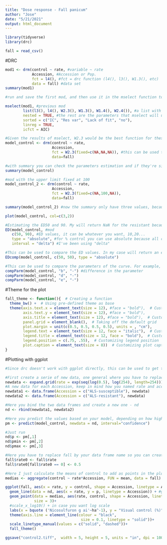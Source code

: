 ```yaml
---
title: "Dose response - Fall panicum"
author: "Jose"
date: "5/21/2021"
output: html_document
---
```


```r
library(tidyverse)
library(drc)
```

```r
fall = read_csv()
```

#DRC
```r
mod1 <- drm(control ~ rate, #variable ~ rate 
            Accession, #Accession or Pop.
            fct = l4(), #fct = drc function (l4(), l3(), W1.3(), etc)
            data = fall) #data set
summary(mod1)

#run and save the first mod, and then use it in the mselect function to estimate the best function for the data. Usually I run a first mod just to test the mselect function, and then if I have two drc functions (for ex. l3() and W1.3()) very close in the mselect results, I compare their parameters to check which is one is making more sense based on what I saw in the greenhouse. 

mselect(mod1, #previous mod
        list(l3(), l4(), W2.3(), W1.3(), W1.4(), W2.4()), #a list with drc functions that you want compare
        nested = TRUE, #the rest are the parameters that mselect will use to compare the functions
        sorted = c("IC", "Res var", "Lack of fit", "no"),
        linreg = TRUE, 
        icfct = AIC)

#Given the results of mselect, W2.3 would be the best function for these data.
model_control <- drm(control ~ rate, 
                     Accession, 
                     fct = W2.3(fixed=c(NA,NA,NA)), #this can be used to fix the parameters at a certain value, for example, if I want to fix the upper limit at 100, I'd insert 100 where there's the second NA. If I fix upper limit at 100, then the function won't estimate this parameter anymore. See below. 
                     data=fall)

#with summary you can check the parameters estimation and if they're significant or not.
summary(model_control)

#mod with the upper limit fixed at 100
model_control_2 <- drm(control ~ rate, 
                     Accession, 
                     fct = W2.3(fixed=c(NA,100,NA)), 
                     data=fall)

summary(model_control_2) #now the summary only have three values, because the upper limit was fixed at 100. So, drc didn't estimate it. It can be useful in case your lower or upper limit are being estimated into a value far from 0 or 100. But, since in model_control the upper limit was ok, I don't have to fix it. 

plot(model_control, col=c(3,2))

#Estimating the ED50 and 90. My will return NaN for the resistant because the control was low. 
ED(model_control, #mod
   c(50, 90), #ED values, it can be whatever you want, 10,20...
   type = "absolute", #for % control you can use absolute because all curves will start from 0. But for biomass in weight, where you have different upper limits (each population has a different biomass at 0), you should use "relative" instead of absolute. Because in this case the ED will be estimated from different upper limits.
   interval = "delta") #I've been using "delta"

#This can be used to compare the ED values. In my case will return an error because the function failed to estimate the ED50 and 90 before because of the low control. But you'll have the comparison of the population with an estimated resistance ratio, the std error, a t-value, and the p-value (if the difference between populations is siginificant or not)
EDcomp(model_control, c(50, 50), type = "absolute")

#This can be used to compare the parameters of the curve. For example, since the function failed to estimate the ED50 and 90, I used this function to compare the parameters of the two populations. With this function you can tell that the upper limit (the maximum control) was different between populations, or not. 
compParm(model_control, "b", "-") #difference in the parameter
compParm(model_control, "d", "-")
compParm(model_control, "e", "-")
```

#Theme for the plot
```r
fall_theme <- function(){  # Creating a function
  theme_bw() +  # Using pre-defined theme as base
  theme(axis.text.x = element_text(size = 12), #face = "bold"),  # Customizing axes text      
        axis.text.y = element_text(size = 12), #face = "bold"),
        axis.title = element_text(size = 12), #face = "bold"),  # Customizing axis title
        panel.grid = element_blank(),  # Taking off the default grid
        plot.margin = unit(c(0.5, 0.5, 0.5, 0.5), units = , "cm"),
        legend.text = element_text(size = 12, face = "italic"),  # Customizing legend text
        legend.title = element_text(size = 12, face = "bold"),  # Customizing legend title
        legend.position = c(.75, .55),  # Customizing legend position
        plot.caption = element_text(size = 8))  # Customizing plot caption
}                    
```

#Plotting with ggplot
```r
#Since drc doesn't work with ggplot directly, this can be used to get the results from drc and plot in ggplot. 

#First create a serie of new data, one general where you have to replace the 254 by your highest rate
newdata <- expand.grid(rate = exp(seq(log(0.5), log(254), length=254)))
#A new data for each Accession, keep in mind how you named rate and accession in the column, and the population names in the data frame, they should be the same here. 
newdata1 <- data.frame(Accession = c("ALS-susceptible"), newdata)
newdata2 <- data.frame(Accession = c("ALS-resistant"), newdata)

#Here you bind the two data frames and create a new one - nd
nd <- rbind(newdata1, newdata2)

#Here you predict the values based on your model, depending on how high the highest rate is, it can take minutes to predict. Glyphosate is a pain. 
pm <- predict(model_control, newdata = nd, interval="confidence")

#Just run
nd$p <- pm[,1]
nd$pmin <- pm[,2]
nd$pmax <- pm[,3]

#Here you have to replace fall by your data frame name so you can create a new column with the rates that were created before. This part is confusing and I just follow as it's. 
fall$rate0 <- fall$rate
fall$rate0[fall$rate0 == 0] <- 0.5

#Here I just calculate the means of control to add as points in the plot. You can do this in ggplot as well, but I just think this is easier.
medias <- aggregate(control ~ rate*Accession, FUN = mean, data = fall)

ggplot(fall, aes(x = rate, y = control, shape = Accession, linetype = Accession)) + 
  geom_line(data = nd, aes(x = rate, y = p, linetype = Accession)) + #geom_line will take the data tha you created in this chunk to plot the lines, so mind the name of the data set and the aesthestics. 
  geom_point(data = medias, aes(rate, control, shape = Accession, linetype = Accession), 
             size = 3)+
  #scale_x_log10() + in case you want log scale
  labs(x = bquote ('Nicosulfuron g ai'~ha^-1), y = "Visual control (%)") +
  theme(axis.line = element_line(colour = "black", 
                                  size = 0.1, linetype = "solid"))+
  scale_linetype_manual(values = c("solid", "dashed"))+
  fall_theme() 

ggsave("control2.tiff",  width = 5, height = 5, units = "in", dpi = 1000)
```


